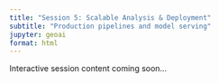 ```yaml
---
title: "Session 5: Scalable Analysis & Deployment"
subtitle: "Production pipelines and model serving"
jupyter: geoai
format: html
---
```


Interactive session content coming soon...
